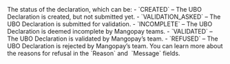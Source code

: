   
<ParamField body="Status" type="string" required>     
The status of the declaration, which can be:  
- `CREATED` – The UBO Declaration is created, but not submitted yet.  
- `VALIDATION_ASKED` – The UBO Declaration is submitted for validation.  
- `INCOMPLETE` – The UBO Declaration is deemed incomplete by Mangopay teams.  
- `VALIDATED` – The UBO Declaration is validated by Mangopay’s team.  
- `REFUSED` – The UBO Declaration is rejected by Mangopay’s team. You can learn more about the reasons for refusal in the `Reason` and  `Message` fields.  
</ParamField>